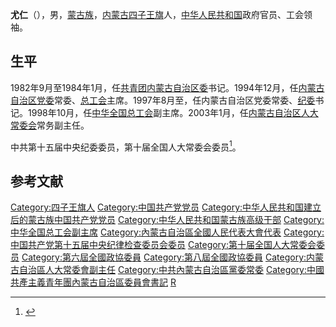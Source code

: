 '''尤仁'''（{{bd|1942年|1月||}}），男，[[中国蒙古族|蒙古族]]，[[内蒙古|内蒙古]][[四子王旗|四子王旗]]人，[[中华人民共和国|中华人民共和国]]政府官员、工会领袖。

== 生平 ==
1982年9月至1984年1月，任[[中国共产主义青年团内蒙古自治区委员会|共青团内蒙古自治区委]]书记。1994年12月，任[[内蒙古自治区党委|内蒙古自治区党委]]常委、[[内蒙古自治区总工会|总工会]]主席。1997年8月至，任内蒙古自治区党委常委、[[中国共产党内蒙古自治区纪律检查委员会|纪委]]书记。1998年10月，任[[中华全国总工会|中华全国总工会]]副主席。2003年1月，任[[内蒙古自治区人大常委会|内蒙古自治区人大常委会]]常务副主任。

中共第十五届中央纪委委员，第十届全国人大常委会委员<ref>{{cite news|title=内蒙古人大常务副主任尤仁：推动检察工作又好又快发展|url=http://www.spp.gov.cn/zdgz/200703/t20070315_22792.shtml|accessdate=2014-11-20|newspaper=检察日报|archive-date=2014-11-29|archive-url=https://web.archive.org/web/20141129111856/http://www.spp.gov.cn/zdgz/200703/t20070315_22792.shtml|dead-url=no}}</ref>。

== 参考文献 ==
{{reflist}}

{{中华人民共和国政治人物小作品}}
{{各省级行政区团委书记}}
{{中华全国总工会第十三届执行委员会}}
{{中华全国总工会第十四届执行委员会}}

{{Authority control}}

[[Category:四子王旗人|Category:四子王旗人]]
[[Category:中国共产党党员|Category:中国共产党党员]]
[[Category:中华人民共和国建立后的蒙古族中国共产党党员|Category:中华人民共和国建立后的蒙古族中国共产党党员]]
[[Category:中华人民共和国蒙古族高级干部|Category:中华人民共和国蒙古族高级干部]]
[[Category:中华全国总工会副主席|Category:中华全国总工会副主席]]
[[Category:內蒙古自治區全國人民代表大會代表|Category:內蒙古自治區全國人民代表大會代表]]
[[Category:中国共产党第十五届中央纪律检查委员会委员|Category:中国共产党第十五届中央纪律检查委员会委员]]
[[Category:第十届全国人大常委会委员|Category:第十届全国人大常委会委员]]
[[Category:第六屆全國政協委員|Category:第六屆全國政協委員]]
[[Category:第八屆全國政協委員|Category:第八屆全國政協委員]]
[[Category:内蒙古自治區人大常委會副主任|Category:内蒙古自治區人大常委會副主任]]
[[Category:中共內蒙古自治區黨委常委|Category:中共內蒙古自治區黨委常委]]
[[Category:中國共產主義青年團內蒙古自治區委員會書記|Category:中國共產主義青年團內蒙古自治區委員會書記]]
[[Category:尤姓|R]]